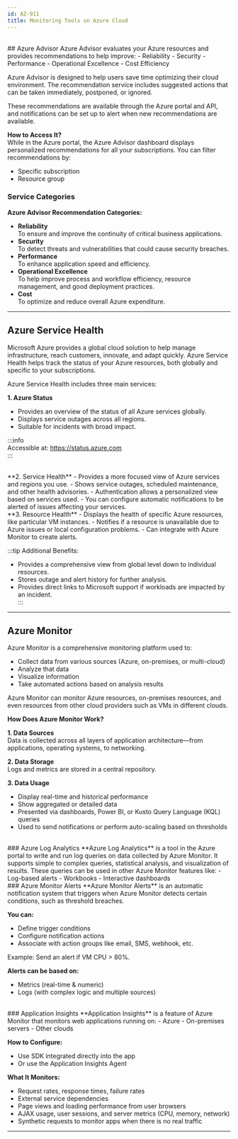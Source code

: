 ```yaml
---
id: AZ-911
title: Monitoring Tools on Azure Cloud
---
```


<br/>
## Azure Advisor  
Azure Advisor evaluates your Azure resources and provides recommendations to help improve:  
- Reliability  
- Security  
- Performance  
- Operational Excellence  
- Cost Efficiency  

Azure Advisor is designed to help users save time optimizing their cloud environment. 
The recommendation service includes suggested actions that can be taken immediately, postponed, or ignored.

These recommendations are available through the Azure portal and API, and notifications can be set up to alert when new recommendations are available.

**How to Access It?**  
While in the Azure portal, the Azure Advisor dashboard displays personalized recommendations for all your subscriptions. You can filter recommendations by:  
- Specific subscription  
- Resource group  

### Service Categories

**Azure Advisor Recommendation Categories:**  
- **Reliability**  
  To ensure and improve the continuity of critical business applications.  
- **Security**  
  To detect threats and vulnerabilities that could cause security breaches.  
- **Performance**  
  To enhance application speed and efficiency.  
- **Operational Excellence**  
  To help improve process and workflow efficiency, resource management, and good deployment practices.  
- **Cost**  
  To optimize and reduce overall Azure expenditure.  

---------------------------------------------------------------------------------------------------------------------------------------------------

## Azure Service Health  
Microsoft Azure provides a global cloud solution to help manage infrastructure, reach customers, innovate, and adapt quickly. 
Azure Service Health helps track the status of your Azure resources, both globally and specific to your subscriptions.

Azure Service Health includes three main services:

**1. Azure Status**  
- Provides an overview of the status of all Azure services globally.  
- Displays service outages across all regions.  
- Suitable for incidents with broad impact.

:::info  
Accessible at: https://status.azure.com  
:::

<br/>
**2. Service Health**  
- Provides a more focused view of Azure services and regions you use.  
- Shows service outages, scheduled maintenance, and other health advisories.  
- Authentication allows a personalized view based on services used.  
- You can configure automatic notifications to be alerted of issues affecting your services.

<br/>
**3. Resource Health**  
- Displays the health of specific Azure resources, like particular VM instances.  
- Notifies if a resource is unavailable due to Azure issues or local configuration problems.  
- Can integrate with Azure Monitor to create alerts.

:::tip Additional Benefits:  
- Provides a comprehensive view from global level down to individual resources.  
- Stores outage and alert history for further analysis.  
- Provides direct links to Microsoft support if workloads are impacted by an incident.  
:::

---------------------------------------------------------------------------------------------------------------------------------------------------

## Azure Monitor  

Azure Monitor is a comprehensive monitoring platform used to:  
- Collect data from various sources (Azure, on-premises, or multi-cloud)  
- Analyze that data  
- Visualize information  
- Take automated actions based on analysis results  

Azure Monitor can monitor Azure resources, on-premises resources, and even resources from other cloud providers such as VMs in different clouds.

**How Does Azure Monitor Work?**

**1. Data Sources**  
Data is collected across all layers of application architecture—from applications, operating systems, to networking.

**2. Data Storage**  
Logs and metrics are stored in a central repository.

**3. Data Usage**  
- Display real-time and historical performance  
- Show aggregated or detailed data  
- Presented via dashboards, Power BI, or Kusto Query Language (KQL) queries  
- Used to send notifications or perform auto-scaling based on thresholds  

<br/>
### Azure Log Analytics  
**Azure Log Analytics** is a tool in the Azure portal to write and run log queries on data collected by Azure Monitor.
It supports simple to complex queries, statistical analysis, and visualization of results. These queries can be used in other Azure Monitor features like:  
- Log-based alerts  
- Workbooks  
- Interactive dashboards  

<br/>
### Azure Monitor Alerts  
**Azure Monitor Alerts** is an automatic notification system that triggers when Azure Monitor detects certain conditions, such as threshold breaches.

**You can:**  
- Define trigger conditions  
- Configure notification actions  
- Associate with action groups like email, SMS, webhook, etc.

Example: Send an alert if VM CPU > 80%.

**Alerts can be based on:**  
- Metrics (real-time & numeric)  
- Logs (with complex logic and multiple sources)  

<br/>
### Application Insights  
**Application Insights** is a feature of Azure Monitor that monitors web applications running on:  
- Azure  
- On-premises servers  
- Other clouds  

**How to Configure:**  
- Use SDK integrated directly into the app  
- Or use the Application Insights Agent  

**What It Monitors:**  
- Request rates, response times, failure rates  
- External service dependencies  
- Page views and loading performance from user browsers  
- AJAX usage, user sessions, and server metrics (CPU, memory, network)  
- Synthetic requests to monitor apps when there is no real traffic  

---------------------------------------------------------------------------------------------------------------------------------------------------
